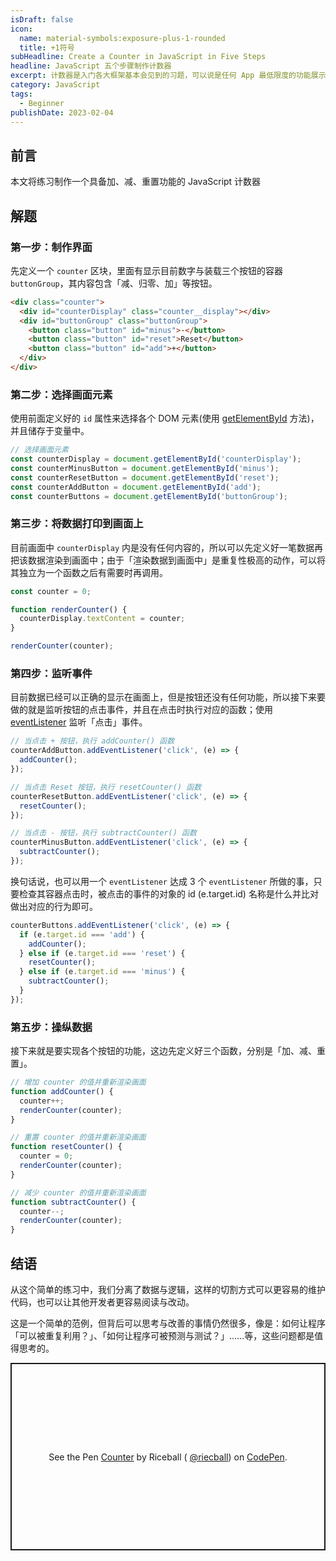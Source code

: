 ```yaml
---
isDraft: false
icon:
  name: material-symbols:exposure-plus-1-rounded
  title: +1符号
subHeadline: Create a Counter in JavaScript in Five Steps
headline: JavaScript 五个步骤制作计数器
excerpt: 计数器是入门各大框架基本会见到的习题，可以说是任何 App 最低限度的功能展示。这次使用原生的 JavaScript 来重现该题目，并且一步一步的思考并改善结果，本篇文章将会练习制作一个具备加、减、重制功能的 JavaScript 计数器。
category: JavaScript
tags:
  - Beginner
publishDate: 2023-02-04
---
```


## 前言

<Sidenote type="info">本文将练习制作一个具备加、减、重置功能的 JavaScript 计数器</Sidenote>

## 解题

### 第一步：制作界面

先定义一个 `counter` 区块，里面有显示目前数字与装载三个按钮的容器`buttonGroup`，其内容包含「减、归零、加」等按钮。

```html
<div class="counter">
  <div id="counterDisplay" class="counter__display"></div>
  <div id="buttonGroup" class="buttonGroup">
    <button class="button" id="minus">-</button>
    <button class="button" id="reset">Reset</button>
    <button class="button" id="add">+</button>
  </div>
</div>
```

### 第二步：选择画面元素

使用前面定义好的 `id` 属性来选择各个 DOM 元素(使用 [getElementById](https://developer.mozilla.org/en-US/docs/Web/API/Document/getElementById) 方法)，并且储存于变量中。

```javascript
// 选择画面元素
const counterDisplay = document.getElementById('counterDisplay');
const counterMinusButton = document.getElementById('minus');
const counterResetButton = document.getElementById('reset');
const counterAddButton = document.getElementById('add');
const counterButtons = document.getElementById('buttonGroup');
```

### 第三步：将数据打印到画面上

目前画面中 `counterDisplay` 内是没有任何内容的，所以可以先定义好一笔数据再把该数据渲染到画面中；由于「渲染数据到画面中」是重复性极高的动作，可以将其独立为一个函数之后有需要时再调用。

```javascript
const counter = 0;

function renderCounter() {
  counterDisplay.textContent = counter;
}

renderCounter(counter);
```

### 第四步：监听事件

目前数据已经可以正确的显示在画面上，但是按钮还没有任何功能，所以接下来要做的就是监听按钮的点击事件，并且在点击时执行对应的函数；使用 [eventListener](https://developer.mozilla.org/zh-TW/docs/Web/API/EventTarget/addEventListener) 监听「点击」事件。

```javascript
// 当点击 + 按钮，执行 addCounter() 函数
counterAddButton.addEventListener('click', (e) => {
  addCounter();
});

// 当点击 Reset 按钮，执行 resetCounter() 函数
counterResetButton.addEventListener('click', (e) => {
  resetCounter();
});

// 当点击 - 按钮，执行 subtractCounter() 函数
counterMinusButton.addEventListener('click', (e) => {
  subtractCounter();
});
```

换句话说，也可以用一个 `eventListener` 达成 3 个 `eventListener` 所做的事，只要检查其容器点击时，被点击的事件的对象的 id (e.target.id) 名称是什么并比对做出对应的行为即可。

```javascript
counterButtons.addEventListener('click', (e) => {
  if (e.target.id === 'add') {
    addCounter();
  } else if (e.target.id === 'reset') {
    resetCounter();
  } else if (e.target.id === 'minus') {
    subtractCounter();
  }
});
```

### 第五步：操纵数据

接下来就是要实现各个按钮的功能，这边先定义好三个函数，分别是「加、减、重置」。

```javascript
// 增加 counter 的值并重新渲染画面
function addCounter() {
  counter++;
  renderCounter(counter);
}

// 重置 counter 的值并重新渲染画面
function resetCounter() {
  counter = 0;
  renderCounter(counter);
}

// 减少 counter 的值并重新渲染画面
function subtractCounter() {
  counter--;
  renderCounter(counter);
}
```

## 结语

从这个简单的练习中，我们分离了数据与逻辑，这样的切割方式可以更容易的维护代码，也可以让其他开发者更容易阅读与改动。

这是一个简单的范例，但背后可以思考与改善的事情仍然很多，像是：如何让程序「可以被重复利用？」、「如何让程序可被预测与测试？」……等，这些问题都是值得思考的。

<p
  class="codepen"
  data-height="300"
  data-default-tab="result"
  data-slug-hash="XWBxORG"
  data-preview="true"
  data-editable="true"
  data-user="riecball"
  style="height: 300px; box-sizing: border-box; display: flex; align-items: center; justify-content: center; border: 2px solid; margin: 1em 0; padding: 1em;"
>
  <span>
    See the Pen <a href="https://codepen.io/riecball/pen/XWBxORG">Counter</a> by Riceball (
    <a href="https://codepen.io/riecball">@riecball</a>) on <a href="https://codepen.io">CodePen</a>.
  </span>
</p>
<script async src="https://cpwebassets.codepen.io/assets/embed/ei.js"></script>

